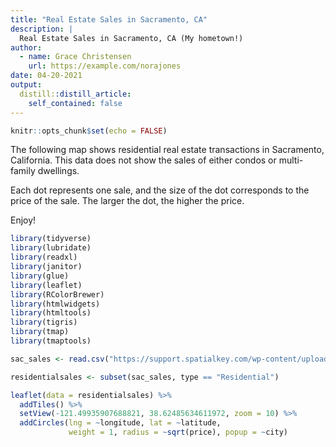 ```yaml
---
title: "Real Estate Sales in Sacramento, CA"
description: |
  Real Estate Sales in Sacramento, CA (My hometown!)
author:
  - name: Grace Christensen
    url: https://example.com/norajones
date: 04-20-2021
output:
  distill::distill_article:
    self_contained: false
---
```


```r

knitr::opts_chunk$set(echo = FALSE)

```

The following map shows residential real estate transactions in Sacramento, California.  This data does not show the sales of either condos or multi-family dwellings.

Each dot represents one sale, and the size of the dot corresponds to the price of the sale.  The larger the dot, the higher the price.

Enjoy!

```r

library(tidyverse)
library(lubridate)
library(readxl)
library(janitor)
library(glue)
library(leaflet)
library(RColorBrewer)
library(htmlwidgets)
library(htmltools)
library(tigris)
library(tmap)
library(tmaptools)

sac_sales <- read.csv("https://support.spatialkey.com/wp-content/uploads/2021/02/Sacramentorealestatetransactions.csv")

residentialsales <- subset(sac_sales, type == "Residential")

leaflet(data = residentialsales) %>%
  addTiles() %>%
  setView(-121.49935907688821, 38.62485634611972, zoom = 10) %>%
  addCircles(lng = ~longitude, lat = ~latitude,
             weight = 1, radius = ~sqrt(price), popup = ~city)
  
```
